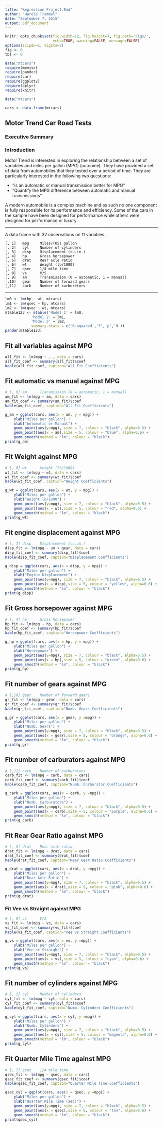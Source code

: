 ```yaml
---
title: "Regression Project.Rmd"
author: "Harold Trammel"
date: "September 7, 2015"
output: pdf_document
---
```

```r
knitr::opts_chunk$set(fig.width=12, fig.height=7, fig.path='Figs/',
                      echo=TRUE, warning=FALSE, message=FALSE)
options(scipen=1, digits=2)
fig <- 0
tbl <- 0

data("mtcars")
require(memisc)
require(pander)
require(car)
require(ggplot2)
require(dplyr)
require(knitr)

data("mtcars")

cars <- data.frame(mtcars)
```

## Motor Trend Car Road Tests

### Executive Summary

### Introduction
Motor Trend is interested in exploring the relationship between a set of variables and miles per gallon (MPG) (outcome). They have provided a set of data from automobiles that they tested over a period of time.  They are particularly interested in the following two questions:

* “Is an automatic or manual transmission better for MPG”
* "Quantify the MPG difference between automatic and manual transmissions"

A modern automobile is a complex machine and as such no one component is fully responsible for its performance and efficiency.  Some of the cars in the sample have been designed for performance while others were designed for performance or luxury.  




***
A data frame with 32 observations on 11 variables.
```
[, 1]	mpg	    Miles/(US) gallon
[, 2]	cyl	    Number of cylinders
[, 3]	disp	Displacement (cu.in.)
[, 4]	hp	    Gross horsepower
[, 5]	drat	Rear axle ratio
[, 6]	wt	    Weight (lb/1000)
[, 7]	qsec	1/4 mile time
[, 8]	vs	    V/S
[, 9]	am	    Transmission (0 = automatic, 1 = manual)
[,10]	gear	Number of forward gears
[,11]	carb	Number of carburetors
```
***

```r
lm0 <- lm(hp ~ wt, mtcars)
lm1 <- lm(qsec ~ hp, mtcars)
lm2 <- lm(qsec ~ wt, mtcars)
mtable123 <- mtable('Model 1' = lm0,
            'Model 2' = lm1,
            'Model 3' = lm2,
            summary.stats = c('R-squared','F','p','N'))
pander(mtable123)
```


## Fit all variables against MPG
```r
all_fit <- lm(mpg ~ . , data = cars)
all_fit_coef <- summary(all_fit)$coef
kable(all_fit_coef, caption="All Fit Coefficients")
```

## Fit automatic vs manual against MPG
```r
# [, 9]	am	    Transmission (0 = automatic, 1 = manual)
am_fit <- lm(mpg ~ am, data = cars)
am_fit_coef <- summary(am_fit)$coef
kable(am_fit_coef, caption="All Fit Coefficients")

g_am = ggplot(cars, aes(x = am, y = mpg)) + 
    ylab("Miles per gallon") + 
    xlab("Automatic or Manual") + 
    geom_point(aes(y=mpg), size = 7, colour = "black", alpha=0.5) + 
    geom_point(aes(x = am),size = 5, colour = "blue", alpha=0.6) +
    geom_smooth(method = "lm", colour = "black") 
print(g_am)

```

## Fit Weight against MPG
```r
# [, 6]	wt	    Weight (lb/1000)
wt_fit <- lm(mpg ~ wt, data = cars)
wt_fit_coef <- summary(wt_fit)$coef
kable(wt_fit_coef, caption="Weight Coefficients")

g_wt = ggplot(cars, aes(x = wt, y = mpg)) + 
    ylab("Miles per gallon") + 
    xlab("Weight lb/1000") + 
    geom_point(aes(y=mpg), size = 7, colour = "black", alpha=0.5) + 
    geom_point(aes(x = wt),size = 5, colour = "red", alpha=0.6) +
    geom_smooth(method = "lm", colour = "black") 
print(g_wt)
```

## Fit engine displacement against MPG
```r
# [, 3]	disp	Displacement (cu.in.)
disp_fit <- lm(mpg ~ am + gear, data = cars)
disp_fit_coef <- summary(disp_fit)$coef
kable(disp_fit_coef, caption="Displacement Coefficients")

g_disp = ggplot(cars, aes(x = disp, y = mpg)) + 
    ylab("Miles per gallon") + 
    xlab("Engine Displacement") + 
    geom_point(aes(y=mpg), size = 7, colour = "black", alpha=0.5) + 
    geom_point(aes(x = disp),size = 5, colour = "yellow", alpha=0.6) +
    geom_smooth(method = "lm", colour = "black") 
print(g_disp)
```

## Fit Gross horsepower against MPG
```r
# [, 4]	hp	    Gross horsepower
hp_fit <- lm(mpg ~ hp, data = cars)
hp_fit_coef <- summary(hp_fit)$coef
kable(hp_fit_coef, caption="Horsepower Coefficients")

g_hp = ggplot(cars, aes(x = hp, y = mpg)) + 
    ylab("Miles per gallon") + 
    xlab("Horsepower") + 
    geom_point(aes(y=mpg), size = 7, colour = "black", alpha=0.5) + 
    geom_point(aes(x = hp),size = 5, colour = "green", alpha=0.6) +
    geom_smooth(method = "lm", colour = "black") 
print(g_hp)
```

## Fit number of gears against MPG
```r
# [,10]	gear	Number of forward gears
gr_fit <- lm(mpg ~ gear, data = cars)
gr_fit_coef <- summary(gr_fit)$coef
kable(gr_fit_coef, caption="Numb. Gears Coefficients")

g_gr = ggplot(cars, aes(x = gear, y =mpg)) + 
    ylab("Miles per gallon") + 
    xlab("Numb. Gears") + 
    geom_point(aes(y=mpg), size = 7, colour = "black", alpha=0.5) + 
    geom_point(aes(x = gear),size = 5, colour = "orange", alpha=0.6) +
    geom_smooth(method = "lm", colour = "black") 
print(g_gr)
```

## Fit number of carburators against MPG
```r
# [,11]	carb	Number of carburetors
carb_fit <- lm(mpg ~ carb, data = cars)
carb_fit_coef <- summary(carb_fit)$coef
kable(carb_fit_coef, caption="Numb. Carburator Coefficients")

g_carb = ggplot(cars, aes(x = carb, y =mpg)) + 
    ylab("Miles per gallon") + 
    xlab("Numb. Carburators") + 
    geom_point(aes(y=mpg), size = 7, colour = "black", alpha=0.5) + 
    geom_point(aes(x = carb),size = 5, colour = "purple", alpha=0.6) +
    geom_smooth(method = "lm", colour = "black") 
print(g_carb)
```

## Fit Rear Gear Ratio  against MPG
```r
# [, 5]	drat	Rear axle ratio
drat_fit <- lm(mpg ~ drat, data = cars)
drat_fit_coef <- summary(drat_fit)$coef
kable(drat_fit_coef, caption="Rear Gear Ratio Coefficients")

g_drat = ggplot(cars, aes(x = drat, y =mpg)) + 
    ylab("Miles per gallon") + 
    xlab("Rear Axle Ratio") + 
    geom_point(aes(y=mpg), size = 7, colour = "black", alpha=0.5) + 
    geom_point(aes(x = drat),size = 5, colour = "pink", alpha=0.6) +
    geom_smooth(method = "lm", colour = "black") 
print(g_drat)
```

### Fit Vee vs Straight against MPG
```r
# [, 8]	vs	    V/S
vs_fit <- lm(mpg ~ vs, data = cars)
vs_fit_coef <- summary(vs_fit)$coef
kable(vs_fit_coef, caption="Vee vs Straight Coefficients")

g_vs = ggplot(cars, aes(x = vs, y =mpg)) + 
    ylab("Miles per gallon") + 
    xlab("Vee or Straight") + 
    geom_point(aes(y=mpg), size = 7, colour = "black", alpha=0.5) + 
    geom_point(aes(x = vs),size = 5, colour = "cyan", alpha=0.6) +
    geom_smooth(method = "lm", colour = "black") 
print(g_vs)
```

## Fit number of cylinders against MPG
```r
# [, 2]	cyl	    Number of cylinders
cyl_fit <- lm(mpg ~ cyl, data = cars)
cyl_fit_coef <- summary(cyl_fit)$coef
kable(cyl_fit_coef, caption="Numb. Cylinders Coefficients")

g_cyl = ggplot(cars, aes(x = cyl, y =mpg)) + 
    ylab("Miles per gallon") + 
    xlab("Numb. Cylinders") + 
    geom_point(aes(y=mpg), size = 7, colour = "black", alpha=0.5) + 
    geom_point(aes(x = cyl),size = 5, colour = "magenta", alpha=0.6) +
    geom_smooth(method = "lm", colour = "black") 
print(g_cyl)
```

## Fit Quarter Mile Time against MPG
```r
# [, 7]	qsec	1/4 mile time
qsec_fit <- lm(mpg ~ qsec, data = cars)
qsec_fit_coef <- summary(qsec_fit)$coef
kable(qsec_fit_coef, caption="Quarter Mile Time Coefficients")

qsec_cyl = ggplot(cars, aes(x = qsec, y =mpg)) + 
    ylab("Miles per gallon") + 
    xlab("Quarter Mile Time (sec)") + 
    geom_point(aes(y=mpg), size = 7, colour = "black", alpha=0.5) + 
    geom_point(aes(x = qsec),size = 5, colour = "tan", alpha=0.6) +
    geom_smooth(method = "lm", colour = "black") 
print(qsec_cyl)
```